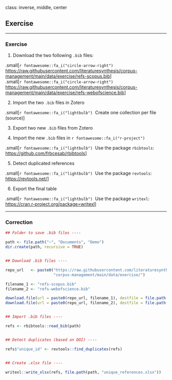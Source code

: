 class: inverse, middle, center

## Exercise

---

### Exercise

1. Download the two following `.bib` files:
  
  .small[`r fontawesome::fa_i("circle-arrow-right")`&nbsp; <https://raw.githubusercontent.com/literaturesynthesis/corpus-management/main/data/exercise/refs-scopus.bib>]
  <br/ >
  .small[`r fontawesome::fa_i("circle-arrow-right")`&nbsp; <https://raw.githubusercontent.com/literaturesynthesis/corpus-management/main/data/exercise/refs-webofscience.bib>]

2. Import the two `.bib` files in Zotero

  .small[`r fontawesome::fa_i("lightbulb")`&nbsp; Create one collection per file (source)]

3. Export two new `.bib` files from Zotero

4. Import the new `.bib` files in `r fontawesome::fa_i("r-project")`

  .small[`r fontawesome::fa_i("lightbulb")`&nbsp; Use the package `rbibtools`: <https://github.com/frbcesab/rbibtools>]
  
5. Detect duplicated references
  
  .small[`r fontawesome::fa_i("lightbulb")`&nbsp; Use the package `revtools`: <https://revtools.net/>]

6. Export the final table

  .small[`r fontawesome::fa_i("lightbulb")`&nbsp; Use the package `writexl`: <https://cran.r-project.org/package=writexl>]

---


### Correction

```r
## Folder to save .bib files ----

path <- file.path("~", "Documents", "Demo")
dir.create(path, recursive = TRUE)


## Download .bib files ----

repo_url   <- paste0("https://raw.githubusercontent.com/literaturesynthesis/", 
                     "corpus-management/main/data/exercise/")

filename_1 <- "refs-scopus.bib"
filename_2 <- "refs-webofscience.bib"

download.file(url = paste0(repo_url, filename_1), destfile = file.path(path, filename_1))
download.file(url = paste0(repo_url, filename_2), destfile = file.path(path, filename_2))


## Import .bib files ----

refs <- rbibtools::read_bib(path)


## Detect duplicates (based on DOI) ----

refs$"unique_id" <- revtools::find_duplicates(refs)


## Create .xlsx file ----

writexl::write_xlsx(refs, file.path(path, "unique_references.xlsx"))
```
